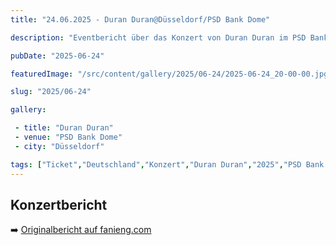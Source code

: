 ```yaml
---
title: "24.06.2025 - Duran Duran@Düsseldorf/PSD Bank Dome"

description: "Eventbericht über das Konzert von Duran Duran im PSD Bank Dome in Düsseldorf am 24.06.2025."

pubDate: "2025-06-24"

featuredImage: "/src/content/gallery/2025/06-24/2025-06-24_20-00-00.jpg"

slug: "2025/06-24"

gallery:

 - title: "Duran Duran"
 - venue: "PSD Bank Dome"
 - city: "Düsseldorf"

tags: ["Ticket","Deutschland","Konzert","Duran Duran","2025","PSD Bank Dome","Düsseldorf"]
---
```

## Konzertbericht
➡️ [Originalbericht auf fanieng.com](https://fanieng.com/2025/06-24/24-06-2025-duran-duran-duesseldorf-psd-bank-dome/)
